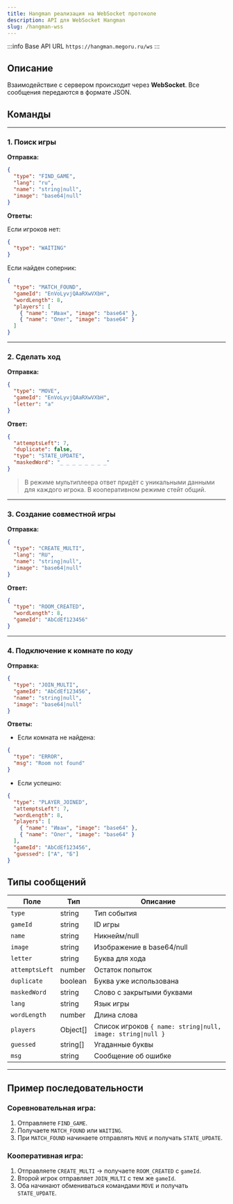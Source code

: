 ```yaml
---
title: Hangman реализация на WebSocket протоколе
description: API для WebSocket Hangman
slug: /hangman-wss
---
```


:::info Base API URL
`https://hangman.megoru.ru/ws`
:::

## Описание
Взаимодействие с сервером происходит через **WebSocket**. Все сообщения передаются в формате JSON.

## Команды
---

### 1. Поиск игры

**Отправка:**
```json
{
  "type": "FIND_GAME",
  "lang": "ru",
  "name": "string|null",
  "image": "base64|null"
}
```

**Ответы:**

Если игроков нет:
```json
{
  "type": "WAITING"
}
```

Если найден соперник:
```json
{
  "type": "MATCH_FOUND",
  "gameId": "EnVoLyvjQAaRXwVXbH",
  "wordLength": 8,
  "players": [
    { "name": "Иван", "image": "base64" },
    { "name": "Олег", "image": "base64" }
  ]
}
```

---

### 2. Сделать ход

**Отправка:**
```json
{
  "type": "MOVE",
  "gameId": "EnVoLyvjQAaRXwVXbH",
  "letter": "а"
}
```

**Ответ:**
```json
{
  "attemptsLeft": 7,
  "duplicate": false,
  "type": "STATE_UPDATE",
  "maskedWord": "_ _ _ _ _ _ _ _"
}
```
> В режиме мультиплеера ответ придёт с уникальными данными для каждого игрока. В кооперативном режиме стейт общий.


---

### 3. Создание совместной игры
**Отправка:**
```json
{
  "type": "CREATE_MULTI",
  "lang": "RU",
  "name": "string|null",
  "image": "base64|null"
}
```

**Ответ:**
```json
{
  "type": "ROOM_CREATED",
  "wordLength": 8,
  "gameId": "AbCdEf123456"
}
```

---

### 4. Подключение к комнате по коду
**Отправка:**
```json
{
  "type": "JOIN_MULTI",
  "gameId": "AbCdEf123456",
  "name": "string|null",
  "image": "base64|null"
}
```

**Ответы:**
- Если комната не найдена:
```json
{
  "type": "ERROR",
  "msg": "Room not found"
}
```
- Если успешно:
```json
{
  "type": "PLAYER_JOINED",
  "attemptsLeft": 7,
  "wordLength": 8,
  "players": [
    { "name": "Иван", "image": "base64" },
    { "name": "Олег", "image": "base64" }
  ],
  "gameId": "AbCdEf123456",
  "guessed": ["А", "Б"]
}
```

## Типы сообщений
| Поле           | Тип      | Описание                                                     |
|----------------|----------|--------------------------------------------------------------|
| `type`         | string   | Тип события                                                  |
| `gameId`       | string   | ID игры                                                      |
| `name`         | string   | Никнейм/null                                                 |
| `image`        | string   | Изображение в base64/null                                    |
| `letter`       | string   | Буква для хода                                               |
| `attemptsLeft` | number   | Остаток попыток                                              |
| `duplicate`    | boolean  | Буква уже использована                                       |
| `maskedWord`   | string   | Слово с закрытыми буквами                                    |
| `lang`         | string   | Язык игры                                                    |
| `wordLength`   | number   | Длина слова                                                  |
| `players`      | Object[] | Список игроков `{ name: string\|null, image: string\|null }` |
| `guessed`      | string[] | Угаданные буквы                                              |
| `msg`          | string   | Сообщение об ошибке                                          |

---

## Пример последовательности

### Соревновательная игра:
1. Отправляете `FIND_GAME`.
2. Получаете `MATCH_FOUND` или `WAITING`.
3. При `MATCH_FOUND` начинаете отправлять `MOVE` и получать `STATE_UPDATE`.

### Кооперативная игра:
1. Отправляете `CREATE_MULTI` → получаете `ROOM_CREATED` с `gameId`.
2. Второй игрок отправляет `JOIN_MULTI` с тем же `gameId`.
3. Оба начинают обмениваться командами `MOVE` и получать `STATE_UPDATE`.